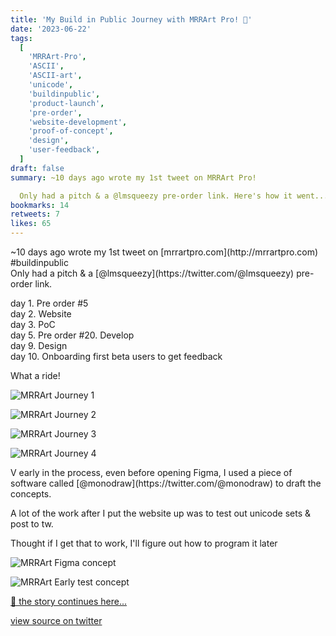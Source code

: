 ```yaml
---
title: 'My Build in Public Journey with MRRArt Pro! 🚀'
date: '2023-06-22'
tags:
  [
    'MRRArt-Pro',
    'ASCII',
    'ASCII-art',
    'unicode',
    'buildinpublic',
    'product-launch',
    'pre-order',
    'website-development',
    'proof-of-concept',
    'design',
    'user-feedback',
  ]
draft: false
summary: ~10 days ago wrote my 1st tweet on MRRArt Pro!

  Only had a pitch & a @lmsqueezy pre-order link. Here's how it went...
bookmarks: 14
retweets: 7
likes: 65
---
```


<ContentPieceWrapper>
~10 days ago wrote my 1st tweet on [mrrartpro.com](http://mrrartpro.com) #buildinpublic<br/>
Only had a pitch & a [@lmsqueezy](https://twitter.com/@lmsqueezy) pre-order link.

day 1. Pre order #5<br/>
day 2. Website<br/>
day 3. PoC<br/>
day 5. Pre order #20. Develop<br/>
day 9. Design<br/>
day 10. Onboarding first beta users to get feedback

What a ride!

![MRRArt Journey 1](/static/images/mrrart-journey-1.jpeg)

![MRRArt Journey 2](/static/images/mrrart-journey-2.jpeg)

![MRRArt Journey 3](/static/images/mrrart-journey-3.jpeg)

![MRRArt Journey 4](/static/images/mrrart-journey-4.jpeg)

</ContentPieceWrapper>

<ContentPieceWrapper>
V early in the process, even before opening Figma, I used a piece of software called
[@monodraw](https://twitter.com/@monodraw) to draft the concepts.<br/>

A lot of the work after I put the website up was to test out unicode sets & post to tw.<br/>

Thought if I get that to work, I'll figure out how to program it later

![MRRArt Figma concept](/static/images/mrrart-figma.jpeg)

![MRRArt Early test
  concept](/static/images/mrrart-test.jpeg)

</ContentPieceWrapper>

[👀 the story continues here...](/articles/thoughts/mrrartpro-megathread-building-public)

[view source on twitter](https://twitter.com/d4m1n/status/1671852557717700608)
